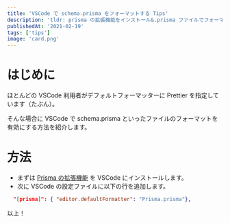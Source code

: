 ```yaml
---
title: 'VSCode で schema.prisma をフォーマットする Tips'
description: 'tldr: prisma の拡張機能をインストール&.prisma ファイルでフォーマットを有効にする'
publishedAt: '2021-02-19'
tags: ['tips']
image: 'card.png'
---
```


# はじめに

ほとんどの VSCode 利用者がデフォルトフォーマッターに Prettier を指定しています（たぶん）。

そんな場合に VSCode で schema.prisma といったファイルのフォーマットを有効にする方法を紹介します。

# 方法

- まずは [Prisma の拡張機能](https://marketplace.visualstudio.com/items?itemName=Prisma.prisma) を VSCode にインストールします。
- 次に VSCode の設定ファイルに以下の行を追加します。

```json:settings.json
  "[prisma]": { "editor.defaultFormatter": "Prisma.prisma"},
```

以上！
